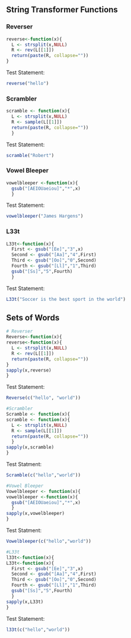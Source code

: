 ## String Transformer Functions 

### Reverser 

```r
reverse<-function(x){
  L <- strsplit(x,NULL)
  R <- rev(L[[1]])
  return(paste(R, collapse=""))
}
```

Test Statement: 
```r
reverse("hello")
```  

### Scrambler 
```r
scramble <- function(x){
  L <- strsplit(x,NULL)
  R <- sample(L[[1]])
  return(paste(R, collapse=""))
  }
```
Test Statement:
```r
scramble("Robert")
```
### Vowel Bleeper
```r
vowelbleeper <-function(x){
  gsub("[AEIOUaeiou]","*",x)
  }
```
Test Statement:
```r
vowelbleeper("James Hargens")
```
### L33t
```r
L33t<-function(x){
  First <- gsub("[Ee]","3",x)
  Second <- gsub("[Aa]","4",First)
  Third <- gsub("[Oo]","0",Second)
  Fourth <- gsub("[Ll]","1",Third)
  gsub("[Ss]","5",Fourth)
  }
```
Test Statement:
```r
L33t("Soccer is the best sport in the world")
```
## Sets of Words
```r
# Reverser
Reverse<-function(x){
reverse<-function(x){
  L <- strsplit(x,NULL)
  R <- rev(L[[1]])
  return(paste(R, collapse=""))
}
sapply(x,reverse)
}
```
Test Statement:
```r
Reverse(c("hello", "world"))
```
```r
#Scrambler
Scramble <- function(x){
scramble <- function(x){
  L <- strsplit(x,NULL)
  R <- sample(L[[1]])
  return(paste(R, collapse=""))
  }
sapply(x,scramble)
}
```
Test Statment:
```r
Scramble(c("hello","world"))
```
```r
#Vowel Bleeper
Vowelbleeper <- function(x){
vowelbleeper <-function(x){
  gsub("[AEIOUaeiou]","*",x)
  }
sapply(x,vowelbleeper)
}
```
Test Statment:
```r
Vowelbleeper(c("hello","world"))
```
```r
#L33t
l33t<-function(x){
L33t<-function(x){
  First <- gsub("[Ee]","3",x)
  Second <- gsub("[Aa]","4",First)
  Third <- gsub("[Oo]","0",Second)
  Fourth <- gsub("[Ll]","1",Third)
  gsub("[Ss]","5",Fourth)
  }
sapply(x,L33t)
}
```
Test Statement:
```r
l33t(c("hello","world"))
```





